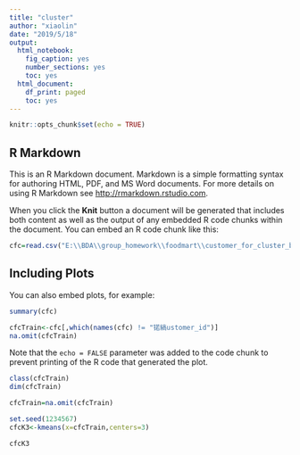 ```yaml
---
title: "cluster"
author: "xiaolin"
date: "2019/5/18"
output:
  html_notebook:
    fig_caption: yes
    number_sections: yes
    toc: yes
  html_document:
    df_print: paged
    toc: yes
---
```


```r
knitr::opts_chunk$set(echo = TRUE)
```

## R Markdown

This is an R Markdown document. Markdown is a simple formatting syntax for authoring HTML, PDF, and MS Word documents. For more details on using R Markdown see <http://rmarkdown.rstudio.com>.

When you click the **Knit** button a document will be generated that includes both content as well as the output of any embedded R code chunks within the document. You can embed an R code chunk like this:

```r
cfc=read.csv("E:\\BDA\\group_homework\\foodmart\\customer_for_cluster_backup.csv")
```

## Including Plots

You can also embed plots, for example:

```r
summary(cfc)
```
```r
cfcTrain<-cfc[,which(names(cfc) != "锘縞ustomer_id")]
na.omit(cfcTrain)
```

Note that the `echo = FALSE` parameter was added to the code chunk to prevent printing of the R code that generated the plot.
```r
class(cfcTrain)
dim(cfcTrain)
```
```r
cfcTrain=na.omit(cfcTrain)
```
```r
set.seed(1234567)
cfcK3<-kmeans(x=cfcTrain,centers=3) 
```
```r
cfcK3
```

